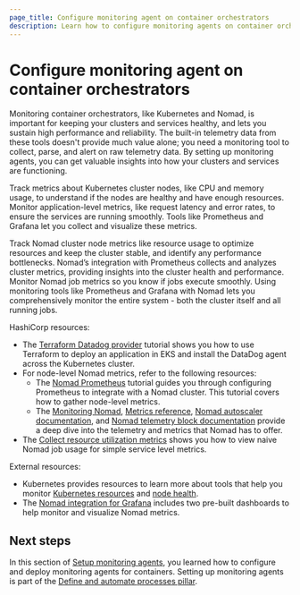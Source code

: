 ```yaml
---
page_title: Configure monitoring agent on container orchestrators
description: Learn how to configure monitoring agents on container orchestrators like Nomad, OpenShift, and Kubernetes.
---
```


# Configure monitoring agent on container orchestrators

Monitoring container orchestrators, like Kubernetes and Nomad, is important for keeping your clusters and services healthy, and lets you sustain high performance and reliability. The built-in telemetry data from these tools doesn't provide much value alone; you need a monitoring tool to collect, parse, and alert on raw telemetry data. By setting up monitoring agents, you can get valuable insights into how your clusters and services are functioning.

Track metrics about Kubernetes cluster nodes, like CPU and memory usage, to understand if the nodes are healthy and have enough resources. Monitor application-level metrics, like request latency and error rates, to ensure the services are running smoothly. Tools like Prometheus and Grafana let you collect and visualize these metrics.

Track Nomad cluster node metrics like resource usage to optimize resources and keep the cluster stable, and identify any performance bottlenecks. Nomad’s integration with Prometheus collects and analyzes cluster metrics, providing insights into the cluster health and performance. Monitor Nomad job metrics so you know if jobs execute smoothly. Using monitoring tools like Prometheus and Grafana with Nomad lets you comprehensively monitor the entire system - both the cluster itself and all running jobs.

HashiCorp resources:
  - The [Terraform Datadog provider](/terraform/tutorials/applications/datadog-provider) tutorial shows you how to use Terraform to deploy an application in EKS and install the DataDog agent across the Kubernetes cluster.
  - For node-level Nomad metrics, refer to the following resources:
    - The [Nomad Prometheus](/nomad/tutorials/manage-clusters/prometheus-metrics) tutorial guides you through configuring Prometheus to integrate with a Nomad cluster. This tutorial covers how to gather node-level metrics.
    - The [Monitoring Nomad](/nomad/docs/operations/monitoring-nomad), [Metrics reference](/nomad/docs/operations/metrics-reference), [Nomad autoscaler documentation](/nomad/tools/autoscaling), and [Nomad telemetry block documentation](/nomad/docs/configuration/telemetry) provide a deep dive into the telemetry and metrics that Nomad has to offer.
  - The [Collect resource utilization metrics](/nomad/tutorials/manage-jobs/jobs-utilization) shows you how to view naive Nomad job usage for simple service level metrics.

External resources:
  - Kubernetes provides resources to learn more about tools that help you monitor [Kubernetes resources](https://kubernetes.io/docs/tasks/debug/debug-cluster/resource-usage-monitoring/) and [node health](https://kubernetes.io/docs/tasks/debug/debug-cluster/monitor-node-health/).
  - The [Nomad integration for Grafana](https://grafana.com/docs/grafana-cloud/monitor-infrastructure/integrations/integration-reference/integration-nomad/) includes two pre-built dashboards to help monitor and visualize Nomad metrics.

## Next steps

In this section of [Setup monitoring agents](/well-architected-framework/define-and-automate-processes/monitor-and-operate/setup-monitoring-agents), you learned how to configure and deploy monitoring agents for containers. Setting up monitoring agents is part of the [Define and automate processes pillar](/well-architected-framework/define-and-automate-processes).